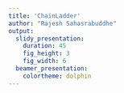 ```yaml
---
title: 'ChainLadder'
author: "Rajesh Sahasrabuddhe"
output:
  slidy_presentation:
    duration: 45
    fig_height: 3
    fig_width: 6
  beamer_presentation:
    colortheme: dolphin
---
```


